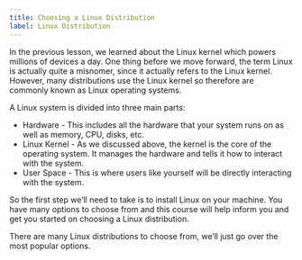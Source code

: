 ```yaml
---
title: Choosing a Linux Distribution
label: Linux Distribution
---
```


In the previous lesson, we learned about the Linux kernel which powers millions of devices a day. One thing before we move forward, the term Linux is actually quite a misnomer, since it actually refers to the Linux kernel. However, many distributions use the Linux kernel so therefore are commonly known as Linux operating systems.

A Linux system is divided into three main parts:

<ul className="pl-6">
  <li>
    Hardware - This includes all the hardware that your system runs on as well
    as memory, CPU, disks, etc.
  </li>
  <li>
    Linux Kernel - As we discussed above, the kernel is the core of the
    operating system. It manages the hardware and tells it how to interact with
    the system.
  </li>
  <li>
    User Space - This is where users like yourself will be directly interacting
    with the system.
  </li>
</ul>

So the first step we’ll need to take is to install Linux on your machine. You have many options to choose from and this course will help inform you and get you started on choosing a Linux distribution.

There are many Linux distributions to choose from, we’ll just go over the most popular options.

